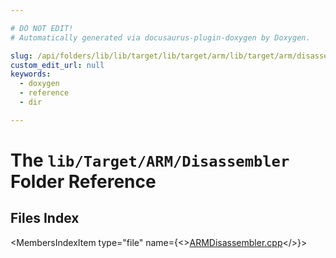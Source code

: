 ```yaml
---

# DO NOT EDIT!
# Automatically generated via docusaurus-plugin-doxygen by Doxygen.

slug: /api/folders/lib/lib/target/lib/target/arm/lib/target/arm/disassembler
custom_edit_url: null
keywords:
  - doxygen
  - reference
  - dir

---
```





# The `lib/Target/ARM/Disassembler` Folder Reference

<DoxygenPage pluginConfig={pluginConfig}>



## Files Index

<MembersIndex>

<MembersIndexItem
  type="file"
  name={<><a href="/docs/api/files/lib/lib/target/lib/target/arm/lib/target/arm/disassembler/armdisassembler-cpp">ARMDisassembler.cpp</a></>}>
</MembersIndexItem>

</MembersIndex>


</DoxygenPage>
